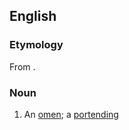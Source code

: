 ==English==

===Etymology===
From {{suffix|abode|gloss1=to portend|ance}}.

===Noun===
{{en-noun}}

#{{obsolete}} An [[omen]]; a [[portending]]
